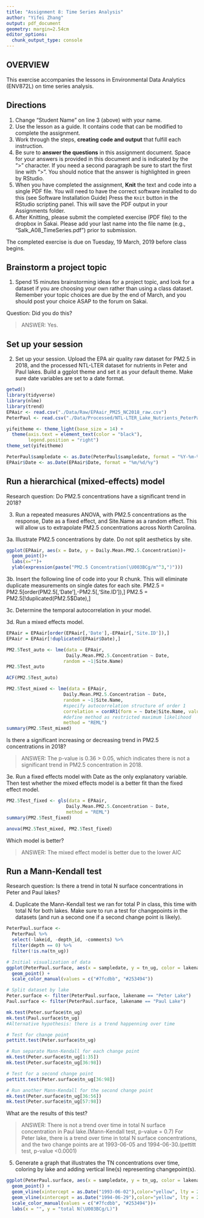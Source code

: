 ```yaml
---
title: "Assignment 8: Time Series Analysis"
author: "Yifei Zhang"
output: pdf_document
geometry: margin=2.54cm
editor_options: 
  chunk_output_type: console
---
```


## OVERVIEW

This exercise accompanies the lessons in Environmental Data Analytics (ENV872L) on time series analysis.

## Directions
1. Change "Student Name" on line 3 (above) with your name.
2. Use the lesson as a guide. It contains code that can be modified to complete the assignment.
3. Work through the steps, **creating code and output** that fulfill each instruction.
4. Be sure to **answer the questions** in this assignment document.
Space for your answers is provided in this document and is indicated by the ">" character.
If you need a second paragraph be sure to start the first line with ">".
You should notice that the answer is highlighted in green by RStudio. 
6. When you have completed the assignment, **Knit** the text and code into a single PDF file.
You will need to have the correct software installed to do this (see Software Installation Guide)
Press the `Knit` button in the RStudio scripting panel.
This will save the PDF output in your Assignments folder.
8. After Knitting, please submit the completed exercise (PDF file) to the dropbox in Sakai. Please add your last name into the file name (e.g., "Salk_A08_TimeSeries.pdf") prior to submission.

The completed exercise is due on Tuesday, 19 March, 2019 before class begins.

## Brainstorm a project topic
1. Spend 15 minutes brainstorming ideas for a project topic, and look for a dataset if you are choosing your own rather than using a class dataset. Remember your topic choices are due by the end of March, and you should post your choice ASAP to the forum on Sakai.

Question: Did you do this?

> ANSWER: Yes.

## Set up your session 
2. Set up your session. Upload the EPA air quality raw dataset for PM2.5 in 2018, and the processed NTL-LTER dataset for nutrients in Peter and Paul lakes. Build a ggplot theme and set it as your default theme. Make sure date variables are set to a date format.

```r
getwd()
library(tidyverse)
library(nlme)
library(trend)
EPAair <- read.csv("./Data/Raw/EPAair_PM25_NC2018_raw.csv")
PeterPaul <- read.csv("./Data/Processed/NTL-LTER_Lake_Nutrients_PeterPaul_Processed.csv")

yifeitheme <- theme_light(base_size = 14) +
  theme(axis.text = element_text(color = "black"), 
        legend.position = "right")
theme_set(yifeitheme)

PeterPaul$sampledate <- as.Date(PeterPaul$sampledate, format = "%Y-%m-%d")
EPAair$Date <- as.Date(EPAair$Date, format = "%m/%d/%y")

```


## Run a hierarchical (mixed-effects) model

Research question: Do PM2.5 concentrations have a significant trend in 2018?

3. Run a repeated measures ANOVA, with PM2.5 concentrations as the response, Date as a fixed effect, and Site.Name as a random effect. This will allow us to extrapolate PM2.5 concentrations across North Carolina.

3a. Illustrate PM2.5 concentrations by date. Do not split aesthetics by site.

```r
ggplot(EPAair, aes(x = Date, y = Daily.Mean.PM2.5.Concentration))+
  geom_point()+
  labs(x="")+
  ylab(expression(paste("PM2.5 Concentration(\U003BCg/m"^3,")")))
```

3b. Insert the following line of code into your R chunk. This will eliminate duplicate measurements on single dates for each site.
PM2.5 = PM2.5[order(PM2.5[,'Date'],-PM2.5[,'Site.ID']),]
PM2.5 = PM2.5[!duplicated(PM2.5$Date),]

3c. Determine the temporal autocorrelation in your model. 

3d. Run a mixed effects model. 

```r
EPAair = EPAair[order(EPAair[,'Date'],-EPAair[,'Site.ID']),]
EPAair = EPAair[!duplicated(EPAair$Date),]

PM2.5Test_auto <- lme(data = EPAair,
                      Daily.Mean.PM2.5.Concentration ~ Date, 
                     random = ~1|Site.Name)
PM2.5Test_auto

ACF(PM2.5Test_auto)

PM2.5Test_mixed <- lme(data = EPAair,
                     Daily.Mean.PM2.5.Concentration ~ Date, 
                     random = ~1|Site.Name,
                     #specify autocorrelation structure of order 1
                     correlation = corAR1(form = ~ Date|Site.Name, value = 0.474),
                     #define method as restricted maximum likelihood
                     method = "REML")
summary(PM2.5Test_mixed)
```

Is there a significant increasing or decreasing trend in PM2.5 concentrations in 2018? 

> ANSWER: The p-value is 0.36 > 0.05, which indicates there is not a significant trend in PM2.5 concentration in 2018.

3e. Run a fixed effects model with Date as the only explanatory variable. Then test whether the mixed effects model is a better fit than the fixed effect model. 

```r
PM2.5Test_fixed <- gls(data = EPAair,
                      Daily.Mean.PM2.5.Concentration ~ Date, 
                      method = "REML")
summary(PM2.5Test_fixed)

anova(PM2.5Test_mixed, PM2.5Test_fixed)
```


Which model is better?

> ANSWER:  The mixed effect model is better due to the lower AIC


## Run a Mann-Kendall test

Research question: Is there a trend in total N surface concentrations in Peter and Paul lakes? 

4. Duplicate the Mann-Kendall test we ran for total P in class, this time with total N for both lakes. Make sure to run a test for changepoints in the datasets (and run a second one if a second change point is likely). 

```r
PeterPaul.surface <- 
  PeterPaul %>%
  select(-lakeid, -depth_id, -comments) %>%
  filter(depth == 0) %>%
  filter(!is.na(tn_ug))

# Initial visualization of data
ggplot(PeterPaul.surface, aes(x = sampledate, y = tn_ug, color = lakename)) + 
  geom_point() +
  scale_color_manual(values = c("#7fcdbb", "#253494"))

# Split dataset by lake
Peter.surface <- filter(PeterPaul.surface, lakename == "Peter Lake")
Paul.surface <- filter(PeterPaul.surface, lakename == "Paul Lake")

mk.test(Peter.surface$tn_ug)
mk.test(Paul.surface$tn_ug)
#Alternative hypothesis: there is a trend happenning over time

# Test for change point
pettitt.test(Peter.surface$tn_ug)

# Run separate Mann-Kendall for each change point
mk.test(Peter.surface$tn_ug[1:35])
mk.test(Peter.surface$tn_ug[36:98])

# Test for a second change point
pettitt.test(Peter.surface$tn_ug[36:98])

# Run another Mann-Kendall for the second change point
mk.test(Peter.surface$tn_ug[36:56])
mk.test(Peter.surface$tn_ug[57:98])
```


What are the results of this test?

> ANSWER: There is not a trend over time in total N surface concentration in Paul lake.(Mann-Kendall test, p-value = 0.7) For Peter lake, there is a trend over time in total N surface concentrations, and the two change points are at 1993-06-05 and 1994-06-30.(pettitt test, p-value <0.0001)

5. Generate a graph that illustrates the TN concentrations over time, coloring by lake and adding vertical line(s) representing changepoint(s).

```r
ggplot(PeterPaul.surface, aes(x = sampledate, y = tn_ug, color = lakename)) + 
  geom_point() +
  geom_vline(xintercept = as.Date("1993-06-02"),color="yellow", lty = 2)+
  geom_vline(xintercept = as.Date("1994-06-29"),color="yellow", lty = 2)+
  scale_color_manual(values = c("#7fcdbb", "#253494"))+
  labs(x = "", y = "total N(\U003BCg/L)")

```

